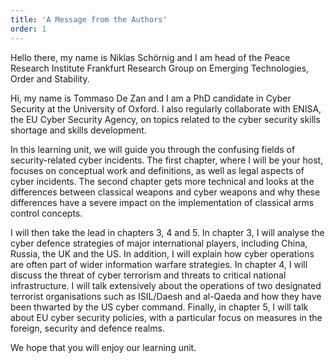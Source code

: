 ```yaml
---
title: 'A Message from the Authors'
order: 1
---
```


<LectureVideo smil="lu19/lu19_vl0_author.smil" subtitles="https://nonproliferation-elearning.eu/learningunits/cyber/vid/lu19_vl0_author.vtt" provider="video-stream">

Hello there, my name is Niklas Schörnig and I am head of the Peace Research Institute Frankfurt Research Group on Emerging Technologies, Order and Stability.

Hi, my name is Tommaso De Zan and I am a PhD candidate in Cyber Security at the University of Oxford. I also regularly collaborate with ENISA, the EU Cyber Security Agency, on topics related to the cyber security skills shortage and skills development.

In this learning unit, we will guide you through the confusing fields of security-related cyber incidents. The first chapter, where I will be your host, focuses on conceptual work and definitions, as well as legal aspects of cyber incidents. The second chapter gets more technical and looks at the differences between classical weapons and cyber weapons and why these differences have a severe impact on the implementation of classical arms control concepts.

I will then take the lead in chapters 3, 4 and 5. In chapter 3, I will analyse the cyber defence strategies of major international players, including China, Russia, the UK and the US. In addition, I will explain how cyber operations are often part of wider information warfare strategies. In chapter 4, I will discuss the threat of cyber terrorism and threats to critical national infrastructure. I will talk extensively about the operations of two designated terrorist organisations such as ISIL/Daesh and al-Qaeda and how they have been thwarted by the US cyber command. Finally, in chapter 5, I will talk about EU cyber security policies, with a particular focus on measures in the foreign, security and defence realms.

We hope that you will enjoy our learning unit.

</LectureVideo>
